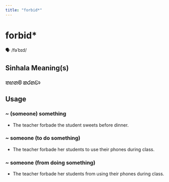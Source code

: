 ```yaml
---
title: "forbid*"
---
```


# forbid*

🗣️ /fəˈbɪd/

## Sinhala Meaning(s)

### තහනම් කරනවා

## Usage

### ~ (someone) something

- The teacher forbade the student sweets before dinner.


### ~ someone (to do something)

- The teacher forbade her students to use their phones during class.


### ~ someone (from doing something)

- The teacher forbade her students from using their phones during class.

